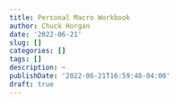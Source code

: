 ```yaml
---
title: Personal Macro Workbook
author: Chuck Horgan
date: '2022-06-21'
slug: []
categories: []
tags: []
description: ~
publishDate: '2022-06-21T16:59:48-04:00'
draft: true
---
```

